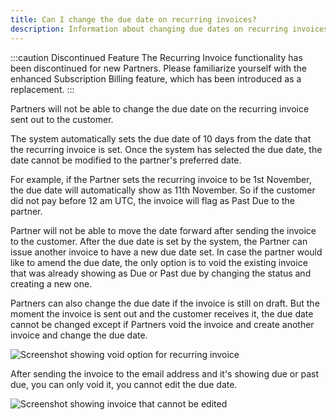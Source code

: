 ```yaml
---
title: Can I change the due date on recurring invoices?
description: Information about changing due dates on recurring invoices in the Commerce system.
---
```


:::caution Discontinued Feature
The Recurring Invoice functionality has been discontinued for new Partners. Please familiarize yourself with the enhanced Subscription Billing feature, which has been introduced as a replacement.
:::

Partners will not be able to change the due date on the recurring invoice sent out to the customer.

The system automatically sets the due date of 10 days from the date that the recurring invoice is set. Once the system has selected the due date, the date cannot be modified to the partner's preferred date.

For example, if the Partner sets the recurring invoice to be 1st November, the due date will automatically show as 11th November. So if the customer did not pay before 12 am UTC, the invoice will flag as Past Due to the partner.

Partner will not be able to move the date forward after sending the invoice to the customer. After the due date is set by the system, the Partner can issue another invoice to have a new due date set. In case the partner would like to amend the due date, the only option is to void the existing invoice that was already showing as Due or Past due by changing the status and creating a new one. 

Partners can also change the due date if the invoice is still on draft. But the moment the invoice is sent out and the customer receives it, the due date cannot be changed except if Partners void the invoice and create another invoice and change the due date.

![Screenshot showing void option for recurring invoice](/img/commerce/invoices/recurring-invoice-void.jpg)

After sending the invoice to the email address and it's showing due or past due, you can only void it, you cannot edit the due date.

![Screenshot showing invoice that cannot be edited](/img/commerce/invoices/recurring-invoice-edit.jpg)